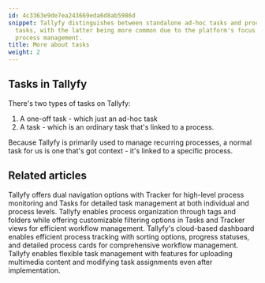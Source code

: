 ```yaml
---
id: 4c3363e9de7ea243669eda6d8ab5986d
snippet: Tallyfy distinguishes between standalone ad-hoc tasks and process-linked
  tasks, with the latter being more common due to the platform's focus on recurring
  process management.
title: More about tasks
weight: 2
---
```


## Tasks in Tallyfy

There's two types of tasks on Tallyfy:

1. A one-off task - which just an ad-hoc task
2. A task - which is an ordinary task that's linked to a process.

Because Tallyfy is primarily used to manage recurring processes, a normal task for us is one that's got context - it's linked to a specific process.



<PageTree />


## Related articles
<CardGrid>
<LinkTitleCard header="<b>Pro > Tracking</b>" href="/products/pro/tracking-and-tasks/" > Tallyfy offers dual navigation options with Tracker for high-level process monitoring and Tasks for detailed task management at both individual and process levels. </LinkTitleCard>
<LinkTitleCard header="<b>Tracker View > Organize processes</b>" href="/products/pro/tracking-and-tasks/tracker-view/organize-processes/" > Tallyfy enables process organization through tags and folders while offering customizable filtering options in Tasks and Tracker views for efficient workflow management. </LinkTitleCard>
<LinkTitleCard header="<b>Tracker View > Manage and track my processes</b>" href="/products/pro/tracking-and-tasks/tracker-view/how-can-i-manage-and-track-my-processes-on-tallyfy/" > Tallyfy's cloud-based dashboard enables efficient process tracking with sorting options, progress statuses, and detailed process cards for comprehensive workflow management. </LinkTitleCard>
<LinkTitleCard header="<b>Tasks > Edit tasks</b>" href="/products/pro/tracking-and-tasks/tasks/edit-task/" > Tallyfy enables flexible task management with features for uploading multimedia content and modifying task assignments even after implementation. </LinkTitleCard>
</CardGrid>